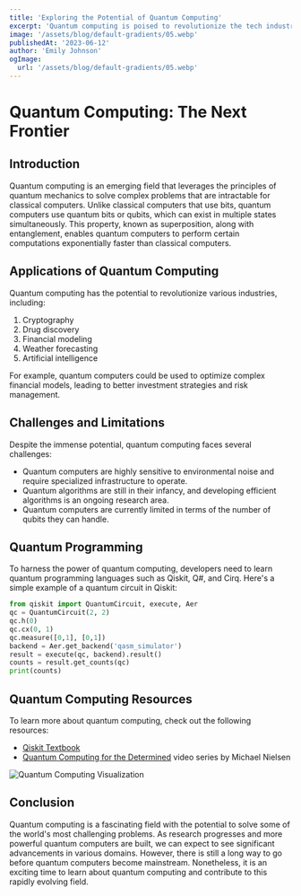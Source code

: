 ```yaml
---
title: 'Exploring the Potential of Quantum Computing'
excerpt: 'Quantum computing is poised to revolutionize the tech industry. Learn about the basics of quantum computing, its applications, and challenges.'
image: '/assets/blog/default-gradients/05.webp'
publishedAt: '2023-06-12'
author: 'Emily Johnson'
ogImage:
  url: '/assets/blog/default-gradients/05.webp'
---
```


# Quantum Computing: The Next Frontier

## Introduction

Quantum computing is an emerging field that leverages the principles of quantum mechanics to solve complex problems that are intractable for classical computers. Unlike classical computers that use bits, quantum computers use quantum bits or qubits, which can exist in multiple states simultaneously. This property, known as superposition, along with entanglement, enables quantum computers to perform certain computations exponentially faster than classical computers.

## Applications of Quantum Computing

Quantum computing has the potential to revolutionize various industries, including:

1. Cryptography
2. Drug discovery
3. Financial modeling
4. Weather forecasting
5. Artificial intelligence

For example, quantum computers could be used to optimize complex financial models, leading to better investment strategies and risk management.

## Challenges and Limitations

Despite the immense potential, quantum computing faces several challenges:

- Quantum computers are highly sensitive to environmental noise and require specialized infrastructure to operate.
- Quantum algorithms are still in their infancy, and developing efficient algorithms is an ongoing research area.
- Quantum computers are currently limited in terms of the number of qubits they can handle.

## Quantum Programming

To harness the power of quantum computing, developers need to learn quantum programming languages such as Qiskit, Q#, and Cirq. Here's a simple example of a quantum circuit in Qiskit:

```python
from qiskit import QuantumCircuit, execute, Aer
qc = QuantumCircuit(2, 2)
qc.h(0)
qc.cx(0, 1)
qc.measure([0,1], [0,1])
backend = Aer.get_backend('qasm_simulator')
result = execute(qc, backend).result()
counts = result.get_counts(qc)
print(counts)
```

## Quantum Computing Resources

To learn more about quantum computing, check out the following resources:

- [Qiskit Textbook](https://qiskit.org/textbook/preface.html)
- [Quantum Computing for the Determined](https://www.youtube.com/playlist?list=PL1826E60FD05B44E4) video series by Michael Nielsen

![Quantum Computing Visualization](/assets/gradients/dark/Wallpaper07Dark.svg)

## Conclusion

Quantum computing is a fascinating field with the potential to solve some of the world's
most challenging problems.
As research progresses and more powerful quantum computers are built,
we can expect to see significant advancements in various domains.
However, there is still a long way to go before quantum computers become mainstream.
Nonetheless, it is an exciting time to learn about quantum computing and contribute to this
rapidly evolving field.
